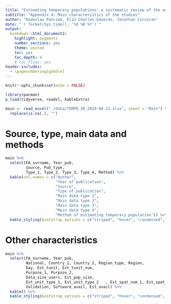```yaml
---
title: "Estimating temporary populations: a systematic review of the empirical literature"
subtitle: "Appendix 4: Main characteristics of the studies"
author: "Radoslaw Panczak, Elin Charles-Edwards, Jonathan Corcoran"
date: "`r format(Sys.time(), '%d %B %Y')`"
output:
  bookdown::html_document2:
    highlight: pygments
    number_sections: yes
    theme: united
    toc: yes
    toc_depth: 4
    # toc_float: yes
header-includes: 
  - \pagenumbering{gobble}
---
```



```r
knitr::opts_chunk$set(echo = FALSE)

library(pacman)
p_load(tidyverse, readxl, kableExtra)

```

```r
main <- read_excel("./data/TEMPO_SR_2019-08-13.xlsx", sheet = "Main") %>% 
  replace(is.na(.), "")
```

# Source, type, main data and methods 

```r
main %>% 
  select(FA_surname, Year_pub, 
         Source, Pub_type, 
         Type_1, Type_2, Type_3, Type_4, Method) %>% 
  kable(col.names = c("Author",
                      "Year of publication",
                      "Source",
                      "Type of publication",
                      "Main data type 1",
                      "Main data type 2",
                      "Main data type 3",
                      "Main data type 4",
                      "Method of estimating temporary population")) %>%
  kable_styling(bootstrap_options = c("striped", "hover", "condensed", "responsive"))
```

# Other characteristics 

```r
main %>% 
  select(FA_surname, Year_pub,
         National, Country_1, Country_2, Region_type, Region,
         Day, Est_tunit, Est_tunit_num, 
         Purpose_1, Purpose_2, 
         Data_size_users, Est_pop_size, 
         Est_unit_type_1, Est_unit_type_2	, Est_spat_num_1, Est_spat_num_2, 
         Validation, Software_avail, Est_avail) %>% 
  kable() %>%
  kable_styling(bootstrap_options = c("striped", "hover", "condensed", "responsive"))
```



